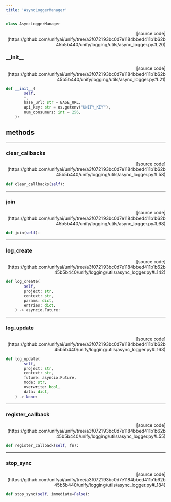 ```yaml
---
title: 'AsyncLoggerManager'
---
```


```python
class AsyncLoggerManager
```

<p align="right">[source code](https://github.com/unifyai/unify/tree/a3f072193bc0d7e1184bbed411b1b62b45b5b440/unify/logging/utils/async_logger.py#L20)</p>



### \_\_init\_\_

<p align="right">[source code](https://github.com/unifyai/unify/tree/a3f072193bc0d7e1184bbed411b1b62b45b5b440/unify/logging/utils/async_logger.py#L21)</p>

```python
def __init__(
        self,
        *,
        base_url: str = BASE_URL,
        api_key: str = os.getenv("UNIFY_KEY"),
        num_consumers: int = 256,
    ):
```



## methods

---

### clear\_callbacks

<p align="right">[source code](https://github.com/unifyai/unify/tree/a3f072193bc0d7e1184bbed411b1b62b45b5b440/unify/logging/utils/async_logger.py#L58)</p>

```python
def clear_callbacks(self):
```



---

### join

<p align="right">[source code](https://github.com/unifyai/unify/tree/a3f072193bc0d7e1184bbed411b1b62b45b5b440/unify/logging/utils/async_logger.py#L68)</p>

```python
def join(self):
```



---

### log\_create

<p align="right">[source code](https://github.com/unifyai/unify/tree/a3f072193bc0d7e1184bbed411b1b62b45b5b440/unify/logging/utils/async_logger.py#L142)</p>

```python
def log_create(
        self,
        project: str,
        context: str,
        params: dict,
        entries: dict,
    ) -> asyncio.Future:
```



---

### log\_update

<p align="right">[source code](https://github.com/unifyai/unify/tree/a3f072193bc0d7e1184bbed411b1b62b45b5b440/unify/logging/utils/async_logger.py#L163)</p>

```python
def log_update(
        self,
        project: str,
        context: str,
        future: asyncio.Future,
        mode: str,
        overwrite: bool,
        data: dict,
    ) -> None:
```



---

### register\_callback

<p align="right">[source code](https://github.com/unifyai/unify/tree/a3f072193bc0d7e1184bbed411b1b62b45b5b440/unify/logging/utils/async_logger.py#L55)</p>

```python
def register_callback(self, fn):
```



---

### stop\_sync

<p align="right">[source code](https://github.com/unifyai/unify/tree/a3f072193bc0d7e1184bbed411b1b62b45b5b440/unify/logging/utils/async_logger.py#L184)</p>

```python
def stop_sync(self, immediate=False):
```

